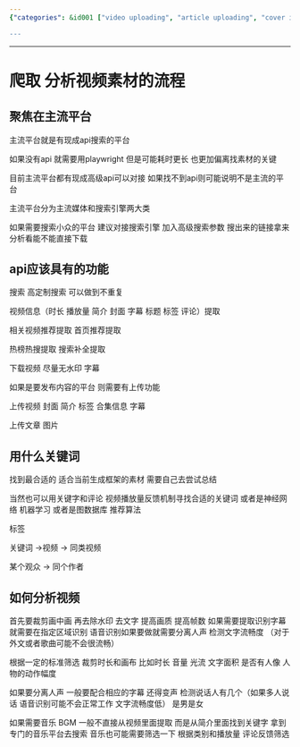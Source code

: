 ```yaml
---
{"categories": &id001 ["video uploading", "article uploading", "cover images", "introductions", "tags (metadata)", "collection information", "analyzing videos"], "category": "Video Editing", "date": "2022-09-12 14:44:08", "description": "This article covers various aspects of uploading videos and articles, including adding cover images, introductions, tags, and collection information. Additionally, it explains how to analyze videos through cropping and improving quality, find related content using tags, and explore platform-specific API requirements for functions like speech and music separation, subtitle recognition, and download capabilities.", "tags": *id001, "title": "Mastering Video And Article Uploads: Tips For Cover Images, Introductions, Tags, And More"}

---
```


------

# 爬取 分析视频素材的流程

## 聚焦在主流平台

主流平台就是有现成api搜索的平台

如果没有api 就需要用playwright 但是可能耗时更长 也更加偏离找素材的关键

目前主流平台都有现成高级api可以对接 如果找不到api则可能说明不是主流的平台

主流平台分为主流媒体和搜索引擎两大类

如果需要搜索小众的平台 建议对接搜索引擎 加入高级搜索参数 搜出来的链接拿来分析看能不能直接下载

## api应该具有的功能

搜索 高定制搜索 可以做到不重复

视频信息（时长 播放量 简介 封面 字幕 标题 标签 评论）提取

相关视频推荐提取 首页推荐提取

热榜热搜提取 搜索补全提取

下载视频 尽量无水印 字幕

如果是要发布内容的平台 则需要有上传功能

上传视频 封面 简介 标签 合集信息 字幕

上传文章 图片

## 用什么关键词

找到最合适的 适合当前生成框架的素材 需要自己去尝试总结

当然也可以用关键字和评论 视频播放量反馈机制寻找合适的关键词 或者是神经网络 机器学习 或者是图数据库 推荐算法

标签

关键词 ->视频 -> 同类视频

某个观众         -> 同个作者

## 如何分析视频

首先要裁剪画中画 再去除水印 去文字 提高画质 提高帧数 如果需要提取识别字幕就需要在指定区域识别 语音识别如果要做就需要分离人声 检测文字流畅度 （对于外文或者歌曲可能不会很流畅）

根据一定的标准筛选 裁剪时长和画布 比如时长 音量 光流 文字面积 是否有人像 人物的动作幅度

如果要分离人声 一般要配合相应的字幕 还得变声 检测说话人有几个（如果多人说话  语音识别可能不会正常工作 文字流畅度低） 是男是女

如果需要音乐 BGM 一般不直接从视频里面提取 而是从简介里面找到关键字 拿到专门的音乐平台去搜索 音乐也可能需要筛选一下 根据类别和播放量 评论反馈筛选

